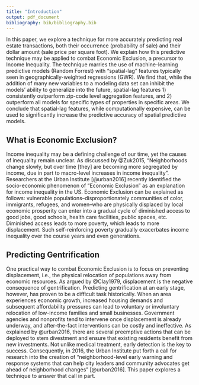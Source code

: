 ```yaml
---
title: "Introduction"
output: pdf_document
bibliography: bib/bibliography.bib
---
```


In this paper, we explore a technique for more accurately predicting real estate transactions, both their occurrence (probability of sale) and their dollar amount (sale price per square foot). We explain how this predictive technique may be applied to combat Economic Exclusion, a precursor to Income Inequality. The technique marries the use of machine-learning predictive models (Random Forrest) with "spatial-lag" features typically seen in geographically-weighted regressions (GWR). We find that, while the addition of many new variables to a modeling data set can inhibit the models' ability to generalize into the future, spatial-lag features 1) consistently outperform zip-code level aggregation features, and 2) outperform all models for specific types of properties in specific areas. We conclude that spatial-lag features, while computationally expensive, can be used to significantly increase the predictive accuracy of spatial predictive models.

## What is Economic Exclusion?

Income inequality may be a defining challenge of our time, yet the causes of inequality remain unclear. As discussed by @Zuk2015, "Neighborhoods change slowly, but over time [they] are becoming more segregated by income, due in part to macro-level increases in income inequality". Researchers at the Urban Institute [@urban2016] recently identified the socio-economic phenomenon of “Economic Exclusion” as an explanation for income inequality in the US. Economic Exclusion can be explained as follows: vulnerable populations--disproportionately communities of color, immigrants, refugees, and women--who are physically displaced by local economic prosperity can enter into a gradual cycle of diminished access to good jobs, good schools, health care facilities, public spaces, etc. Diminished access leads to more poverty, which leads to more displacement. Such self-reinforcing poverty gradually exacerbates income inequality over the course years and even generations.

## Predicting Gentrification

One practical way to combat Economic Exclusion is to focus on preventing displacement, i.e., the physical relocation of populations away from economic resources. As argued by @Clay1979, displacement is the negative consequence of gentrification. Predicting gentrification at an early stage, however, has proven to be a difficult task historically. When an area experiences economic growth, increased housing demands and subsequent affordability pressures can lead to voluntary or involuntary relocation of low-income families and small businesses. Government agencies and nonprofits tend to intervene once displacement is already underway, and after-the-fact interventions can be costly and ineffective. As explained by @urban2016, there are several preemptive actions that can be deployed to stem divestment and ensure that existing residents benefit from new investments. Not unlike medical treatment, early detection is the key to success. Consequently, in 2016, the Urban Institute put forth a call for research into the creation of “neighborhood-level early warning and response systems that can help city leaders and community advocates get ahead of neighborhood changes" [@urban2016]. This paper explores a technique to answer that call in part. 

